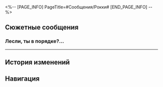 <%-- [PAGE_INFO]
PageTitle=#Сообщения/Рокки#
[END_PAGE_INFO] --%>
{{Сообщение Инфобокс
|id          = 5
|Изображение = НИП Рокки Иконка.png
|Тип         = НИП
|Отправитель = Рокки
|ПодписьСоо  = Лесли, ты свет моей жизни.
|Фракция     = Космическая станция «Герта»
}}

==Сюжетные сообщения==
===Лесли, ты в порядке?...===
{{Сообщения
|условие_получения = 
|текст =
:'''Рокки:''' Лесли, ты в порядке? Почему не отвечаешь на мои сообщения?
:{Выбор} Кто такая Лесли?
::'''(Первопроходец):''' Кто такая Лесли?
:{Выбор} Вы не туда попали.
::'''(Первопроходец):''' Вы не туда попали.
:{Выбор} Я (Первопроходец).
::'''(Первопроходец):''' Я (Первопроходец).
:'''Рокки:''' Извините. В любом случае передай Лесли от меня, когда встретишься с ней, что Рокки будет ждать на «Герте».
:{Выбор} Так кто такая Лесли?
:'''(Первопроходец):''' Так кто такая Лесли?
:{Выбор} ???
:'''(Первопроходец):''' ???
<!--;{Принятая миссия: Письмо тусклой звезде}-->
}}
----

==История изменений==
{{История изменений|2.7}}

==Навигация==
{{Сообщения Навбокс}}